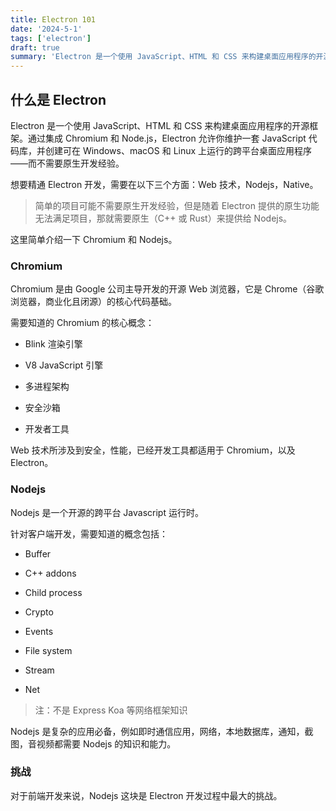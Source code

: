 ```yaml
---
title: Electron 101
date: '2024-5-1'
tags: ['electron']
draft: true
summary: 'Electron 是一个使用 JavaScript、HTML 和 CSS 来构建桌面应用程序的开源框架'
---
```


## 什么是 Electron

Electron 是一个使用 JavaScript、HTML 和 CSS 来构建桌面应用程序的开源框架。通过集成 Chromium 和 Node.js，Electron 允许你维护一套 JavaScript 代码库，并创建可在 Windows、macOS 和 Linux 上运行的跨平台桌面应用程序——而不需要原生开发经验。

想要精通 Electron 开发，需要在以下三个方面：Web 技术，Nodejs，Native。

> 简单的项目可能不需要原生开发经验，但是随着 Electron 提供的原生功能无法满足项目，那就需要原生（C++ 或 Rust）来提供给 Nodejs。

这里简单介绍一下 Chromium 和 Nodejs。

### Chromium

Chromium 是由 Google 公司主导开发的开源 Web 浏览器，它是 Chrome（谷歌浏览器，商业化且闭源）的核心代码基础。

需要知道的 Chromium 的核心概念：

- Blink 渲染引擎

- V8 JavaScript 引擎

- 多进程架构

- 安全沙箱

- 开发者工具

Web 技术所涉及到安全，性能，已经开发工具都适用于 Chromium，以及 Electron。

### Nodejs

Nodejs 是一个开源的跨平台 Javascript 运行时。

针对客户端开发，需要知道的概念包括：

- Buffer

- C++ addons

- Child process

- Crypto

- Events

- File system

- Stream

- Net

> 注：不是 Express Koa 等网络框架知识

Nodejs 是复杂的应用必备，例如即时通信应用，网络，本地数据库，通知，截图，音视频都需要 Nodejs 的知识和能力。

### 挑战

对于前端开发来说，Nodejs 这块是 Electron 开发过程中最大的挑战。